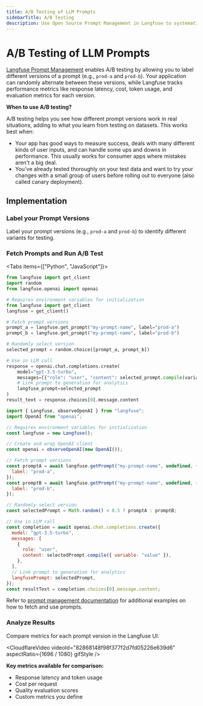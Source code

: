 ```yaml
---
title: A/B Testing of LLM Prompts
sidebarTitle: A/B Testing
description: Use Open Source Prompt Management in Langfuse to systematically test and improve your LLM prompts with A/B testing.
---
```


# A/B Testing of LLM Prompts

[Langfuse Prompt Management](/docs/prompts/get-started) enables A/B testing by allowing you to label different versions of a prompt (e.g., `prod-a` and `prod-b`). Your application can randomly alternate between these versions, while Langfuse tracks performance metrics like response latency, cost, token usage, and evaluation metrics for each version.

<Callout type="info">

**When to use A/B testing?**

A/B testing helps you see how different prompt versions work in real situations, adding to what you learn from testing on datasets. This works best when:

- Your app has good ways to measure success, deals with many different kinds of user inputs, and can handle some ups and downs in performance. This usually works for consumer apps where mistakes aren't a big deal.
- You've already tested thoroughly on your test data and want to try your changes with a small group of users before rolling out to everyone (also called canary deployment).

</Callout>

## Implementation

<Steps>

### Label your Prompt Versions

Label your prompt versions (e.g., `prod-a` and `prod-b`) to identify different variants for testing.

### Fetch Prompts and Run A/B Test

<Tabs items={["Python", "JavaScript"]}>
<Tab>

```python
from langfuse import get_client
import random
from langfuse.openai import openai

# Requires environment variables for initialization
from langfuse import get_client
langfuse = get_client()

# Fetch prompt versions
prompt_a = langfuse.get_prompt("my-prompt-name", label="prod-a")
prompt_b = langfuse.get_prompt("my-prompt-name", label="prod-b")

# Randomly select version
selected_prompt = random.choice([prompt_a, prompt_b])

# Use in LLM call
response = openai.chat.completions.create(
    model="gpt-3.5-turbo",
    messages=[{"role": "user", "content": selected_prompt.compile(variable="value")}],
    # Link prompt to generation for analytics
    langfuse_prompt=selected_prompt
)
result_text = response.choices[0].message.content
```

</Tab>
<Tab>

```js
import { Langfuse, observeOpenAI } from "langfuse";
import OpenAI from "openai";

// Requires environment variables for initialization
const langfuse = new Langfuse();

// Create and wrap OpenAI client
const openai = observeOpenAI(new OpenAI());

// Fetch prompt versions
const promptA = await langfuse.getPrompt("my-prompt-name", undefined, {
  label: "prod-a",
});
const promptB = await langfuse.getPrompt("my-prompt-name", undefined, {
  label: "prod-b",
});

// Randomly select version
const selectedPrompt = Math.random() < 0.5 ? promptA : promptB;

// Use in LLM call
const completion = await openai.chat.completions.create({
  model: "gpt-3.5-turbo",
  messages: [
    {
      role: "user",
      content: selectedPrompt.compile({ variable: "value" }),
    },
  ],
  // Link prompt to generation for analytics
  langfusePrompt: selectedPrompt,
});
const resultText = completion.choices[0].message.content;
```

</Tab>
</Tabs>

<Callout type="info">

Refer to [prompt management documentation](/docs/prompts/get-started) for additional examples on how to fetch and use prompts.

</Callout>

### Analyze Results

Compare metrics for each prompt version in the Langfuse UI:

<CloudflareVideo
  videoId="82868148f98f377f2d7fd05226e639d6"
  aspectRatio={1696 / 1080}
  gifStyle
/>

**Key metrics available for comparison:**

- Response latency and token usage
- Cost per request
- Quality evaluation scores
- Custom metrics you define

</Steps>
